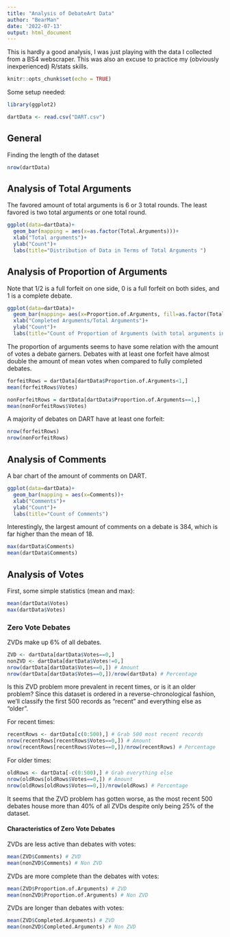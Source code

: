 ```yaml
---
title: "Analysis of DebateArt Data"
author: "BearMan"
date: '2022-07-13'
output: html_document
---
```


This is hardly a good analysis, I was just playing with the data I collected from a BS4 webscraper. This was also an excuse to practice my (obviously inexperienced) R/stats skills.

```r
knitr::opts_chunk$set(echo = TRUE)
```


Some setup needed:

```r
library(ggplot2)

dartData <- read.csv("DART.csv")
```

## General

Finding the length of the dataset
```r
nrow(dartData)
```

## Analysis of Total Arguments

The favored amount of total arguments is 6 or 3 total rounds. The least favored is two total arguments or one total round.

```r

ggplot(data=dartData)+
  geom_bar(mapping = aes(x=as.factor(Total.Arguments)))+
  xlab("Total arguments")+
  ylab("Count")+
  labs(title="Distribution of Data in Terms of Total Arguments ")

```




## Analysis of Proportion of Arguments

Note that 1/2 is a full forfeit on one side, 0 is a full forfeit on both sides, and 1 is a complete debate. 

```r

ggplot(data=dartData)+
  geom_bar(mapping= aes(x=Proportion.of.Arguments, fill=as.factor(Total.Arguments))) +
  xlab("Completed Arguments/Total Arguments")+
  ylab("Count")+
  labs(title="Count of Proportion of Arguments (with total arguments included)", fill="Total Arguments")

```

The proportion of arguments seems to have some relation with the amount of votes a debate garners. Debates with at least one forfeit have almost double the amount of mean votes when compared to fully completed debates.


```r

forfeitRows = dartData[dartData$Proportion.of.Arguments<1,]
mean(forfeitRows$Votes)

nonForfeitRows = dartData[dartData$Proportion.of.Arguments==1,]
mean(nonForfeitRows$Votes)

```

A majority of debates on DART have at least one forfeit:

```r
nrow(forfeitRows)
nrow(nonForfeitRows)
```

## Analysis of Comments

A bar chart of the amount of comments on DART.

```r
ggplot(data=dartData)+
  geom_bar(mapping = aes(x=Comments))+
  xlab("Comments")+
  ylab("Count")+
  labs(title="Count of Comments")

```


Interestingly, the largest amount of comments on a debate is 384, which is far higher than the mean of 18.

```r

max(dartData$Comments)
mean(dartData$Comments)
```



## Analysis of Votes


First, some simple statistics (mean and max):
```r
mean(dartData$Votes)
max(dartData$Votes)
```



### Zero Vote Debates

ZVDs make up 6% of all debates. 

```r
ZVD <- dartData[dartData$Votes==0,]
nonZVD <- dartData[dartData$Votes!=0,]
nrow(dartData[dartData$Votes==0,]) # Amount
nrow(dartData[dartData$Votes==0,])/nrow(dartData) # Percentage
```


Is this ZVD problem more prevalent in recent times, or is it an older problem? Since this dataset is ordered in a reverse-chronological fashion, we'll classify the first 500 records as "recent" and everything else as "older".

For recent times:

```r
recentRows <- dartData[c(0:500),] # Grab 500 most recent records
nrow(recentRows[recentRows$Votes==0,]) # Amount
nrow(recentRows[recentRows$Votes==0,])/nrow(recentRows) # Percentage
```

For older times:
```r
oldRows <- dartData[-c(0:500),] # Grab everything else
nrow(oldRows[oldRows$Votes==0,]) # Amount
nrow(oldRows[oldRows$Votes==0,])/nrow(oldRows) # Percentage
```

It seems that the ZVD problem has gotten worse, as the most recent 500 debates house more than 40% of all ZVDs despite only being 25% of the dataset.



#### Characteristics of Zero Vote Debates

ZVDs are less active than debates with votes:
```r
mean(ZVD$Comments) # ZVD
mean(nonZVD$Comments) # Non ZVD
```

ZVDs are more complete than the debates with votes:
```r
mean(ZVD$Proportion.of.Arguments) # ZVD
mean(nonZVD$Proportion.of.Arguments) # Non ZVD
```

ZVDs are longer than debates with votes:
```r
mean(ZVD$Completed.Arguments) # ZVD
mean(nonZVD$Completed.Arguments) # Non ZVD
```




